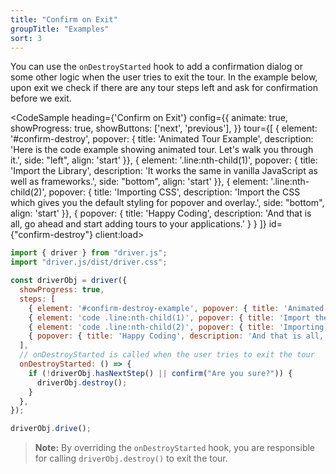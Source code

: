```yaml
---
title: "Confirm on Exit"
groupTitle: "Examples"
sort: 3
---
```



You can use the `onDestroyStarted` hook to add a confirmation dialog or some other logic when the user tries to exit the tour. In the example below, upon exit we check if there are any tour steps left and ask for confirmation before we exit.

<CodeSample
  heading={'Confirm on Exit'}
  config={{
    animate: true,
    showProgress: true,
    showButtons: ['next', 'previous'],
  }}
  tour={[
    { element: '#confirm-destroy', popover: { title: 'Animated Tour Example', description: 'Here is the code example showing animated tour. Let\'s walk you through it.', side: "left", align: 'start' }},
    { element: '.line:nth-child(1)', popover: { title: 'Import the Library', description: 'It works the same in vanilla JavaScript as well as frameworks.', side: "bottom", align: 'start' }},
    { element: '.line:nth-child(2)', popover: { title: 'Importing CSS', description: 'Import the CSS which gives you the default styling for popover and overlay.', side: "bottom", align: 'start' }},
    { popover: { title: 'Happy Coding', description: 'And that is all, go ahead and start adding tours to your applications.' } }
  ]}
  id={"confirm-destroy"}
  client:load>
  ```js
  import { driver } from "driver.js";
  import "driver.js/dist/driver.css";

  const driverObj = driver({
    showProgress: true,
    steps: [
      { element: '#confirm-destroy-example', popover: { title: 'Animated Tour Example', description: 'Here is the code example showing animated tour. Let\'s walk you through it.', side: "left", align: 'start' }},
      { element: 'code .line:nth-child(1)', popover: { title: 'Import the Library', description: 'It works the same in vanilla JavaScript as well as frameworks.', side: "bottom", align: 'start' }},
      { element: 'code .line:nth-child(2)', popover: { title: 'Importing CSS', description: 'Import the CSS which gives you the default styling for popover and overlay.', side: "bottom", align: 'start' }},
      { popover: { title: 'Happy Coding', description: 'And that is all, go ahead and start adding tours to your applications.' } }
    ],
    // onDestroyStarted is called when the user tries to exit the tour
    onDestroyStarted: () => {
      if (!driverObj.hasNextStep() || confirm("Are you sure?")) {
        driverObj.destroy();
      }
    },
  });

  driverObj.drive();
  ```
</CodeSample>

> **Note:** By overriding the `onDestroyStarted` hook, you are responsible for calling `driverObj.destroy()` to exit the tour.